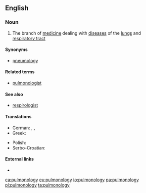 ==English==

===Noun===
{{en-noun|-}}

# {{context|medicine|lang=en}} The branch of [[medicine]] dealing with [[disease]]s of the [[lungs]] and [[respiratory tract]]

====Synonyms====
* [[pneumology]]

====Related terms====
* [[pulmonologist]]

====See also====
* [[respirologist]]

====Translations====
{{trans-top|the branch of medicine dealing with diseases of the lungs and respiratory tract}}
* German: {{t+|de|Pulmonologie|f}}, {{t+|de|Pulmologie|f}}, {{t+|de|Pneumologie|f}}
* Greek: {{t+|el|πνευμονολογία|f}}
{{trans-mid}}
* Polish: {{t+|pl|pulmonologia|f}}
* Serbo-Croatian: {{t+|sh|pulmologija|f}}
{{trans-bottom}}

====External links====
* {{pedialite}}

[[ca:pulmonology]]
[[eu:pulmonology]]
[[io:pulmonology]]
[[pa:pulmonology]]
[[pl:pulmonology]]
[[ta:pulmonology]]